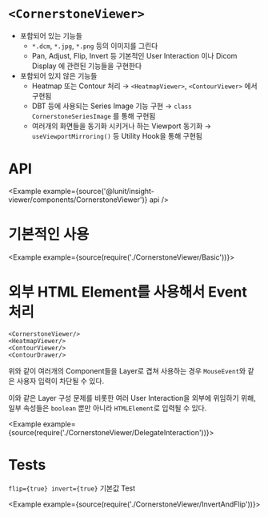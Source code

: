 
# `<CornerstoneViewer>`

- 포함되어 있는 기능들
    - `*.dcm`, `*.jpg`, `*.png` 등의 이미지를 그린다
    - Pan, Adjust, Flip, Invert 등 기본적인 User Interaction 이나 Dicom Display 에 관련된 기능들을 구현한다
- 포함되어 있지 않은 기능들
    - Heatmap 또는 Contour 처리 → `<HeatmapViewer>`, `<ContourViewer>` 에서 구현됨
    - DBT 등에 사용되는 Series Image 기능 구현 → `class CornerstoneSeriesImage` 를 통해 구현됨
    - 여러개의 화면들을 동기화 시키거나 하는 Viewport 동기화 → `useViewportMirroring()` 등 Utility Hook을 통해 구현됨

# API

<Example example={source('@lunit/insight-viewer/components/CornerstoneViewer')} api />

# 기본적인 사용

<Example example={source(require('./CornerstoneViewer/Basic'))}>
  <InsightViewerPreview height={720}/>
</Example>

# 외부 HTML Element를 사용해서 Event 처리

```tsx
<CornerstoneViewer/>
<HeatmapViewer/>
<ContourViewer/>
<ContourDrawer/>
```

위와 같이 여러개의 Component들을 Layer로 겹쳐 사용하는 경우 `MouseEvent`와 같은 사용자 입력이 차단될 수 있다.

이와 같은 Layer 구성 문제를 비롯한 여러 User Interaction을 외부에 위임하기 위해, 일부 속성들은 `boolean` 뿐만 아니라 `HTMLElement`로 입력될 수 있다.

<Example example={source(require('./CornerstoneViewer/DelegateInteraction'))}>
  <InsightViewerPreview height={720}/>
</Example>

# Tests

`flip={true} invert={true}` 기본값 Test

<Example example={source(require('./CornerstoneViewer/InvertAndFlip'))}>
  <InsightViewerPreview height={720}/>
</Example>